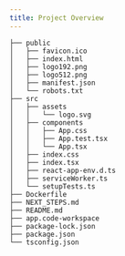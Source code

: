 ```yaml
---
title: Project Overview
---
```


```
├── public
│   ├── favicon.ico
│   ├── index.html
│   ├── logo192.png
│   ├── logo512.png
│   ├── manifest.json
│   └── robots.txt
├── src
│   ├── assets
│   │   └── logo.svg
│   ├── components
│   │   ├── App.css
│   │   ├── App.test.tsx
│   │   └── App.tsx
│   ├── index.css
│   ├── index.tsx
│   ├── react-app-env.d.ts
│   ├── serviceWorker.ts
│   └── setupTests.ts
├── Dockerfile
├── NEXT_STEPS.md
├── README.md
├── app.code-workspace
├── package-lock.json
├── package.json
└── tsconfig.json
```